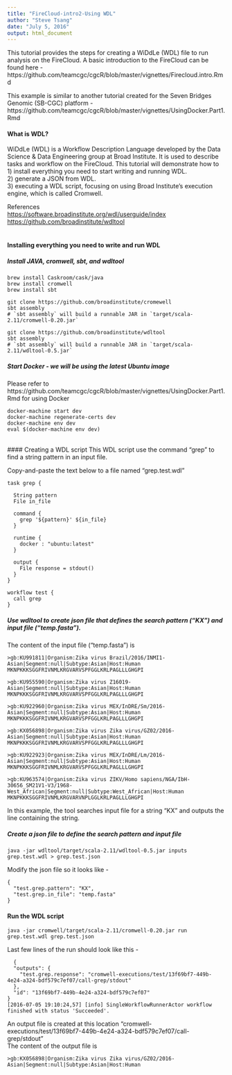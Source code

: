 ```yaml
---
title: "FireCloud-intro2-Using WDL"
author: "Steve Tsang"
date: "July 5, 2016"
output: html_document
---           
```

This tutorial provides the steps for creating a WiDdLe (WDL) file to run analysis on the FireCloud.  A basic introduction to the FireCloud can be found here - https://github.com/teamcgc/cgcR/blob/master/vignettes/Firecloud.intro.Rmd  

This example is similar to another tutorial created for the Seven Bridges Genomic (SB-CGC) platform - https://github.com/teamcgc/cgcR/blob/master/vignettes/UsingDocker.Part1.Rmd  


#### What is WDL?

WiDdLe (WDL) is a Workflow Description Language developed by the Data Science & Data Engineering group at Broad Institute.  It is used to describe tasks and workflow on the FireCloud.  This tutorial will demonstrate how to    
1) install everything you need to start writing and running WDL.  
2) generate a JSON from WDL.   
3) executing a WDL script, focusing on using Broad Institute's execution engine, which is called Cromwell.    

References  
<https://software.broadinstitute.org/wdl/userguide/index>  
<https://github.com/broadinstitute/wdltool>  
<br>

#### Installing everything you need to write and run WDL

##### Install JAVA, cromwell, sbt, and wdltool
```{}
brew install Caskroom/cask/java
brew install cromwell
brew install sbt
 
git clone https://github.com/broadinstitute/cromewell
sbt assembly
# `sbt assembly` will build a runnable JAR in `target/scala-2.11/cromwell-0.20.jar`

git clone https://github.com/broadinstitute/wdltool
sbt assembly
# `sbt assembly` will build a runnable JAR in `target/scala-2.11/wdltool-0.5.jar`

```

##### Start Docker - we will be using the latest Ubuntu image
Please refer to https://github.com/teamcgc/cgcR/blob/master/vignettes/UsingDocker.Part1.Rmd for using Docker

```{}
docker-machine start dev
docker-machine regenerate-certs dev
docker-machine env dev
eval $(docker-machine env dev)
```
<br>
#### Creating a WDL script
This WDL script use the command "grep" to find a string pattern in an input file.

Copy-and-paste the text below to a file named "grep.test.wdl"
```{}
task grep {
  
  String pattern
  File in_file
  
  command {
    grep '${pattern}' ${in_file}
  }
  
  runtime {
    docker : "ubuntu:latest"
  }

  output {
    File response = stdout()
  }
}

workflow test {
  call grep
}
```

##### Use wdltool to create json file that defines the search pattern ("KX") and input file ("temp.fasta").

The content of the input file ("temp.fasta") is
```{}
>gb:KU991811|Organism:Zika virus Brazil/2016/INMI1-Asian|Segment:null|Subtype:Asian|Host:Human
MKNPKKKSGGFRIVNMLKRGVARVSPFGGLKRLPAGLLLGHGPI

>gb:KU955590|Organism:Zika virus Z16019-Asian|Segment:null|Subtype:Asian|Host:Human
MKNPKKKSGGFRIVNMLKRGVARVSPFGGLKRLPAGLLLGHGPI

>gb:KU922960|Organism:Zika virus MEX/InDRE/Sm/2016-Asian|Segment:null|Subtype:Asian|Host:Human
MKNPKKKSGGFRIVNMLKRGVARVSPFGGLKRLPAGLLLGHGPI

>gb:KX056898|Organism:Zika virus Zika virus/GZ02/2016-Asian|Segment:null|Subtype:Asian|Host:Human
MKNPKKKSGGFRIVNMLKRGVARVSPFGGLKRLPAGLLLGHGPI

>gb:KU922923|Organism:Zika virus MEX/InDRE/Lm/2016-Asian|Segment:null|Subtype:Asian|Host:Human
MKNPKKKSGGFRIVNMLKRGVARVSPFGGLKRLPAGLLLGHGPI

>gb:KU963574|Organism:Zika virus ZIKV/Homo sapiens/NGA/IbH-30656_SM21V1-V3/1968-West_African|Segment:null|Subtype:West_African|Host:Human
MKNPKKKSGGFRIVNMLKRGVARVNPLGGLKRLPAGLLLGHGPI
```

In this example, the tool searches input file for a string "KX" and outputs the line containing the string.

##### Create a json file to define the search pattern and input file

```{}
java -jar wdltool/target/scala-2.11/wdltool-0.5.jar inputs grep.test.wdl > grep.test.json
```

Modify the json file so it looks like -
```{}
{
  "test.grep.pattern": "KX",
  "test.grep.in_file": "temp.fasta"
}
```


#### Run the WDL script

```{}
java -jar cromwell/target/scala-2.11/cromwell-0.20.jar run grep.test.wdl grep.test.json
```

Last few lines of the run should look like this -
```{}
  {
  "outputs": {
    "test.grep.response": "cromwell-executions/test/13f69bf7-449b-4e24-a324-bdf579c7ef07/call-grep/stdout"
  },
  "id": "13f69bf7-449b-4e24-a324-bdf579c7ef07"
}
[2016-07-05 19:10:24,57] [info] SingleWorkflowRunnerActor workflow finished with status 'Succeeded'.
````

An output file is created at this location "cromwell-executions/test/13f69bf7-449b-4e24-a324-bdf579c7ef07/call-grep/stdout"  
The content of the output file is
```{}
>gb:KX056898|Organism:Zika virus Zika virus/GZ02/2016-Asian|Segment:null|Subtype:Asian|Host:Human
````
